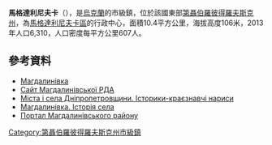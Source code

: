 {{No footnotes|time=2015-09-16T15:31:30+00:00}}
{{coord|48|54|57|N|34|55|6|E|scale:30000_region:UA|display=title}}

'''馬格達利尼夫卡'''（{{lang-uk|Магдалинівка}}），是[[烏克蘭|烏克蘭]]的市級鎮，位於該國東部[[第聶伯羅彼得羅夫斯克州|第聶伯羅彼得羅夫斯克州]]，為[[馬格達利尼夫卡區|馬格達利尼夫卡區]]的行政中心，面積10.4平方公里，海拔高度106米，2013年人口6,310，人口密度每平方公里607人。

==參考資料==
*[http://gska2.rada.gov.ua/pls/z7502/A005?rdat1=29.01.2010&rf7571=5599 Магдалинівка]{{dead link|date=2018年5月 |bot=InternetArchiveBot |fix-attempted=yes }}
* [http://www.magd-rn.dp.gov.ua/OBLADM/magd_rda.nsf/docs/8A2776777C9DC5ACC2257640002DD14D?OpenDocument Сайт Магдалинівської РДА]
* [http://who-is-who.com.ua/bookmaket/mistadnepr2008/8/14.html Міста і села Дніпропетровщини. Історики-краєзнавчі нариси]{{dead link|date=2018年5月 |bot=InternetArchiveBot |fix-attempted=yes }}
* [http://imsu-dnipropetrovsk.com/mista-i-sela/magdalynivskyj-rajon/magdalynivka.html Магдалинівка. Історія села]
* [https://web.archive.org/web/20160513062623/http://magdalinovka.dp.ua/ Портал Магдалинівського району]

{{DEFAULTSORT:Магдалинівка}}
[[Category:第聶伯羅彼得羅夫斯克州市級鎮|Category:第聶伯羅彼得羅夫斯克州市級鎮]]

{{Dnipropetrovsk-geo-stub}}